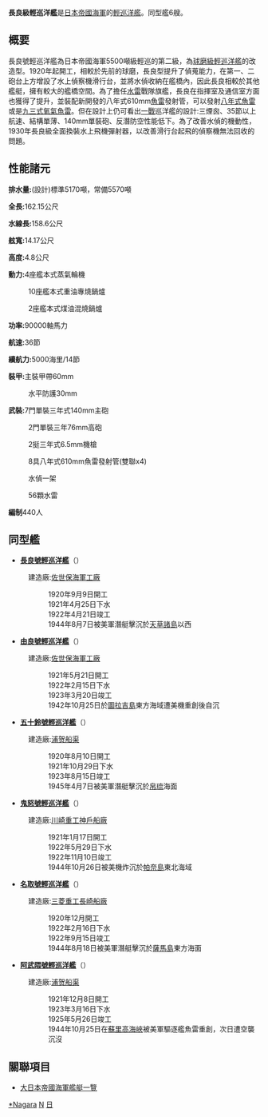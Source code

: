 {{Unreferenced|time=2022-05-02T16:56:59+00:00}}
{{軍艦模板
|名稱= 長良級 [[File:Naval_Ensign_of_Japan.svg|30px]] <br />  <small>{{lang|ja|ながら}} [[Image:Nagara.jpg|300px]]
|圖片= 
|照片說明= 
|艦種= [[輕巡洋艦|輕巡洋艦]]
|艦名= 河川名
|擁有國= [[File:Merchant_flag_of_Japan_(1870).svg|25px]] [[大日本帝國|大日本帝國]]
|前型= [[球磨級輕巡洋艦|球磨級輕巡洋艦]]
|次型= [[川內級輕巡洋艦|川內級輕巡洋艦]]
|同型= 長良、由良、五十鈴、鬼怒、名取、阿武隈
|竣工=  
|結局= 
|排水= (設計)標準5170噸<br />常備5570噸
|基準= 
|滿載= 
|長度= 162.15公尺
|闊度= 14.17公尺
|吃水= 
|引擎= 90000軸馬力
|極速= 36節
|續航= 5000海里/14節
|乘員= 440人
|艦載機= 水上偵察機1架<br />（彈射器2座）
|裝備=7門單裝三年式140mm主砲<br />2門單裝三年76mm高砲<br />2挺三年式6.5mm機槍<br />8具八年式610mm魚雷發射管(雙聯x4)
}}
'''長良級輕巡洋艦'''是[[日本帝國海軍|日本帝國海軍]]的[[輕巡洋艦|輕巡洋艦]]。同型艦6艘。

==概要==

長良號輕巡洋艦為日本帝國海軍5500噸級輕巡的第二級，為[[球磨級輕巡洋艦|球磨級輕巡洋艦]]的改造型。1920年起開工，相較於先前的球磨，長良型提升了偵蒐能力，在第一、二砲台上方增設了水上偵察機滑行台，並將水偵收納在艦橋內，因此長良相較於其他艦艇，擁有較大的艦橋空間。為了擔任[[水雷|水雷]]戰隊旗艦，長良在指揮室及通信室方面也獲得了提升，並裝配新開發的八年式610mm[[魚雷|魚雷]]發射管，可以發射[[八年式魚雷|八年式魚雷]]或是[[九三式氧氣魚雷|九三式氧氣魚雷]]。但在設計上仍可看出[[一戰|一戰]]巡洋艦的設計:三煙囪、35節以上航速、結構單薄、140mm單裝砲、反潛防空性能低下。為了改善水偵的機動性，1930年長良級全面換裝水上飛機彈射器，以改善滑行台起飛的偵察機無法回收的問題。

==性能諸元==

'''排水量:'''(設計)標準5170噸，常備5570噸

'''全長:'''162.15公尺

'''水線長:'''158.6公尺

'''舷寬:'''14.17公尺

'''高度:'''4.8公尺

'''動力:'''4座艦本式蒸氣輪機

:10座艦本式重油專燒鍋爐

:2座艦本式煤油混燒鍋爐

'''功率:'''90000軸馬力

'''航速:'''36節

'''續航力:'''5000海里/14節

'''裝甲:'''主裝甲帶60mm

:水平防護30mm

'''武裝:'''7門單裝三年式140mm主砲

:2門單裝三年76mm高砲

:2挺三年式6.5mm機槍

:8具八年式610mm魚雷發射管(雙聯x4)

:水偵一架

:56顆水雷

'''編制'''440人

==同型艦==

*'''[[長良號輕巡洋艦|長良號輕巡洋艦]]'''（{{jpn|j=長良|hg=ながら|rm=Nagara|f=h}}）

:建造廠:[[佐世保海軍工廠|佐世保海軍工廠]]

::1920年9月9日開工
::1921年4月25日下水
::1922年4月21日竣工
::1944年8月7日被美軍潛艇擊沉於[[天草諸島|天草諸島]]以西

*'''[[由良號輕巡洋艦|由良號輕巡洋艦]]'''（{{jpn|j=由良|hg=ゆら|rm=Yura|f=h}}）

:建造廠:[[佐世保海軍工廠|佐世保海軍工廠]]

::1921年5月21日開工
::1922年2月15日下水
::1923年3月20日竣工
::1942年10月25日於[[圖拉吉島|圖拉吉島]]東方海域遭美機重創後自沉

*'''[[五十鈴號輕巡洋艦|五十鈴號輕巡洋艦]]'''（{{jpn|j=五十鈴|hg=いすゞ|rm=Isuzu|f=h}}）

:建造廠:[[浦贺船渠|浦贺船渠]]

::1920年8月10日開工
::1921年10月29日下水
::1923年8月15日竣工
::1945年4月7日被美軍潛艇擊沉於[[帛琉|帛琉]]海面

*'''[[鬼怒號輕巡洋艦|鬼怒號輕巡洋艦]]'''（{{jpn|j=鬼怒|hg=きぬ|rm=Kinu|f=h}}）

:建造廠:[[川崎重工神戶船廠|川崎重工神戶船廠]]

::1921年1月17日開工
::1922年5月29日下水
::1922年11月10日竣工
::1944年10月26日被美機炸沉於[[班乃岛|帕奈島]]東北海域

*'''[[名取號輕巡洋艦|名取號輕巡洋艦]]'''（{{jpn|j=名取|hg=なとり|rm=Natori|f=h}}）

:建造廠:[[三菱重工長崎船廠|三菱重工長崎船廠]]

::1920年12月開工
::1922年2月16日下水
::1922年9月15日竣工
::1944年8月18日被美軍潛艇擊沉於[[薩馬島|薩馬島]]東方海面

*'''[[阿武隈號輕巡洋艦|阿武隈號輕巡洋艦]]'''（{{jpn|j=阿武隈|hg=あぶくま|rm=Abukuma|f=h}}）

:建造廠:[[浦贺船渠|浦贺船渠]]

::1921年12月8日開工
::1923年3月16日下水
::1925年5月26日竣工
::1944年10月25日在[[蘇里高海峽|蘇里高海峽]]被美軍驅逐艦魚雷重創，次日遭空襲沉沒

==關聯項目==
*[[大日本帝國海軍艦艇一覽|大日本帝國海軍艦艇一覽]]
{{二戰日本海軍艦船}}
{{日本輕巡洋艦}}
{{DEFAULTSORT:Nagara}}
[[Category:日本巡洋艦|*Nagara]]
[[Category:日本軍艦艦級|N]]
[[Category:輕巡洋艦|日]]